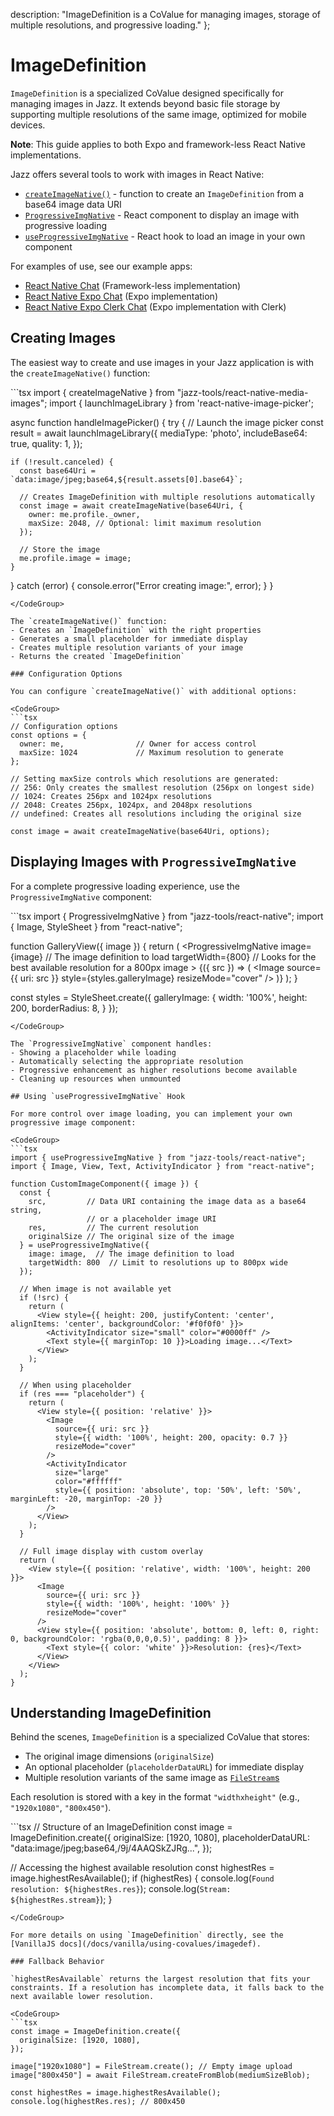 
  description: "ImageDefinition is a CoValue for managing images, storage of multiple resolutions, and progressive loading."
};

# ImageDefinition

`ImageDefinition` is a specialized CoValue designed specifically for managing images in Jazz. It extends beyond basic file storage by supporting multiple resolutions of the same image, optimized for mobile devices.

**Note**: This guide applies to both Expo and framework-less React Native implementations.

Jazz offers several tools to work with images in React Native:
- [`createImageNative()`](#creating-images) - function to create an `ImageDefinition` from a base64 image data URI
- [`ProgressiveImgNative`](#displaying-images-with-progressiveimgnative) - React component to display an image with progressive loading
- [`useProgressiveImgNative`](#using-useprogressiveimgnative-hook) - React hook to load an image in your own component

For examples of use, see our example apps:
- [React Native Chat](https://github.com/gardencmp/jazz/tree/main/examples/chat-rn) (Framework-less implementation)
- [React Native Expo Chat](https://github.com/gardencmp/jazz/tree/main/examples/chat-rn-expo) (Expo implementation)
- [React Native Expo Clerk Chat](https://github.com/gardencmp/jazz/tree/main/examples/chat-rn-expo-clerk) (Expo implementation with Clerk)

## Creating Images

The easiest way to create and use images in your Jazz application is with the `createImageNative()` function:

<CodeGroup>
```tsx
import { createImageNative } from "jazz-tools/react-native-media-images";
import { launchImageLibrary } from 'react-native-image-picker';

async function handleImagePicker() {
  try {
    // Launch the image picker
    const result = await launchImageLibrary({
      mediaType: 'photo',
      includeBase64: true,
      quality: 1,
    });

    if (!result.canceled) {
      const base64Uri = `data:image/jpeg;base64,${result.assets[0].base64}`;

      // Creates ImageDefinition with multiple resolutions automatically
      const image = await createImageNative(base64Uri, {
        owner: me.profile._owner,
        maxSize: 2048, // Optional: limit maximum resolution
      });

      // Store the image
      me.profile.image = image;
    }
  } catch (error) {
    console.error("Error creating image:", error);
  }
}
```
</CodeGroup>

The `createImageNative()` function:
- Creates an `ImageDefinition` with the right properties
- Generates a small placeholder for immediate display
- Creates multiple resolution variants of your image
- Returns the created `ImageDefinition`

### Configuration Options

You can configure `createImageNative()` with additional options:

<CodeGroup>
```tsx
// Configuration options
const options = {
  owner: me,                // Owner for access control
  maxSize: 1024             // Maximum resolution to generate
};

// Setting maxSize controls which resolutions are generated:
// 256: Only creates the smallest resolution (256px on longest side)
// 1024: Creates 256px and 1024px resolutions
// 2048: Creates 256px, 1024px, and 2048px resolutions
// undefined: Creates all resolutions including the original size

const image = await createImageNative(base64Uri, options);
```
</CodeGroup>

## Displaying Images with `ProgressiveImgNative`

For a complete progressive loading experience, use the `ProgressiveImgNative` component:

<CodeGroup>
```tsx
import { ProgressiveImgNative } from "jazz-tools/react-native";
import { Image, StyleSheet } from "react-native";

function GalleryView({ image }) {
  return (
    <ProgressiveImgNative
      image={image}  // The image definition to load
      targetWidth={800} //  Looks for the best available resolution for a 800px image
    >
      {({ src }) => (
        <Image
          source={{ uri: src }}
          style={styles.galleryImage}
          resizeMode="cover"
        />
      )}
    </ProgressiveImgNative>
  );
}

const styles = StyleSheet.create({
  galleryImage: {
    width: '100%',
    height: 200,
    borderRadius: 8,
  }
});
```
</CodeGroup>

The `ProgressiveImgNative` component handles:
- Showing a placeholder while loading
- Automatically selecting the appropriate resolution
- Progressive enhancement as higher resolutions become available
- Cleaning up resources when unmounted

## Using `useProgressiveImgNative` Hook

For more control over image loading, you can implement your own progressive image component:

<CodeGroup>
```tsx
import { useProgressiveImgNative } from "jazz-tools/react-native";
import { Image, View, Text, ActivityIndicator } from "react-native";

function CustomImageComponent({ image }) {
  const {
    src,         // Data URI containing the image data as a base64 string,
                 // or a placeholder image URI
    res,         // The current resolution
    originalSize // The original size of the image
  } = useProgressiveImgNative({
    image: image,  // The image definition to load
    targetWidth: 800  // Limit to resolutions up to 800px wide
  });

  // When image is not available yet
  if (!src) {
    return (
      <View style={{ height: 200, justifyContent: 'center', alignItems: 'center', backgroundColor: '#f0f0f0' }}>
        <ActivityIndicator size="small" color="#0000ff" />
        <Text style={{ marginTop: 10 }}>Loading image...</Text>
      </View>
    );
  }

  // When using placeholder
  if (res === "placeholder") {
    return (
      <View style={{ position: 'relative' }}>
        <Image
          source={{ uri: src }}
          style={{ width: '100%', height: 200, opacity: 0.7 }}
          resizeMode="cover"
        />
        <ActivityIndicator
          size="large"
          color="#ffffff"
          style={{ position: 'absolute', top: '50%', left: '50%', marginLeft: -20, marginTop: -20 }}
        />
      </View>
    );
  }

  // Full image display with custom overlay
  return (
    <View style={{ position: 'relative', width: '100%', height: 200 }}>
      <Image
        source={{ uri: src }}
        style={{ width: '100%', height: '100%' }}
        resizeMode="cover"
      />
      <View style={{ position: 'absolute', bottom: 0, left: 0, right: 0, backgroundColor: 'rgba(0,0,0,0.5)', padding: 8 }}>
        <Text style={{ color: 'white' }}>Resolution: {res}</Text>
      </View>
    </View>
  );
}
```
</CodeGroup>

## Understanding ImageDefinition

Behind the scenes, `ImageDefinition` is a specialized CoValue that stores:

- The original image dimensions (`originalSize`)
- An optional placeholder (`placeholderDataURL`) for immediate display
- Multiple resolution variants of the same image as [`FileStream`s](../using-covalues/filestreams)

Each resolution is stored with a key in the format `"widthxheight"` (e.g., `"1920x1080"`, `"800x450"`).

<CodeGroup>
```tsx
// Structure of an ImageDefinition
const image = ImageDefinition.create({
  originalSize: [1920, 1080],
  placeholderDataURL: "data:image/jpeg;base64,/9j/4AAQSkZJRg...",
});

// Accessing the highest available resolution
const highestRes = image.highestResAvailable();
if (highestRes) {
  console.log(`Found resolution: ${highestRes.res}`);
  console.log(`Stream: ${highestRes.stream}`);
}
```
</CodeGroup>

For more details on using `ImageDefinition` directly, see the [VanillaJS docs](/docs/vanilla/using-covalues/imagedef).

### Fallback Behavior

`highestResAvailable` returns the largest resolution that fits your constraints. If a resolution has incomplete data, it falls back to the next available lower resolution.

<CodeGroup>
```tsx
const image = ImageDefinition.create({
  originalSize: [1920, 1080],
});

image["1920x1080"] = FileStream.create(); // Empty image upload
image["800x450"] = await FileStream.createFromBlob(mediumSizeBlob);

const highestRes = image.highestResAvailable();
console.log(highestRes.res); // 800x450
```
</CodeGroup>
